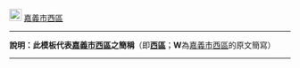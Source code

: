 [[File:Emblem of Chiayi City.svg|22px|border|嘉義市市徽]] [[嘉義市]][[西區 (嘉義市)|西區]]<noinclude>
----
'''說明：此模板代表[[嘉義市]][[西區 (嘉義市)|西區]]之簡稱'''（即'''[[西區 (嘉義市)|西區]]'''；'''W'''為[[西區 (嘉義市)|嘉義市西區]]的原文簡寫）
----
{{Chiayi City-all}}
[[Category:嘉義市模板|{{PAGENAME}}]]
</noinclude>